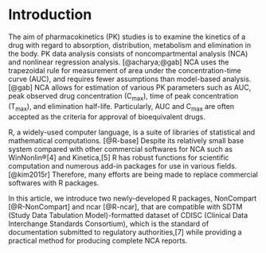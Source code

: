 # Introduction

The aim of pharmacokinetics (PK) studies is to examine the kinetics of a drug with regard to absorption, distribution, metabolism and elimination in the body. 
PK data analysis consists of noncompartmental analysis (NCA) and nonlinear regression analysis. [@acharya;@gab] 
NCA uses the trapezoidal rule for measurement of area under the concentration-time curve (AUC), and requires fewer assumptions than model-based analysis. [@gab] 
NCA allows for estimation of various PK parameters such as AUC, peak observed drug concentration (C~max~), time of peak concentration (T~max~), and elimination half-life. 
Particularly, AUC and C~max~ are often accepted as the criteria for approval of bioequivalent drugs.

R, a widely-used computer language, is a suite of libraries of statistical and mathematical computations. [@R-base]
Despite its relatively small base system compared with other commercial softwares for NCA such as WinNonlin®[4] and Kinetica,[5] R has robust functions for scientific computation and numerous add-in packages for use in various fields. [@kim2015r]
Therefore, many efforts are being made to replace commercial softwares with R packages.

In this article, we introduce two newly-developed R packages, NonCompart [@R-NonCompart] and ncar [@R-ncar], that are compatible with SDTM (Study Data Tabulation Model)-formatted dataset of CDISC (Clinical Data Interchange Standards Consortium), which is the standard of documentation submitted to regulatory authorities,[7] while providing a practical method for producing complete NCA reports.


